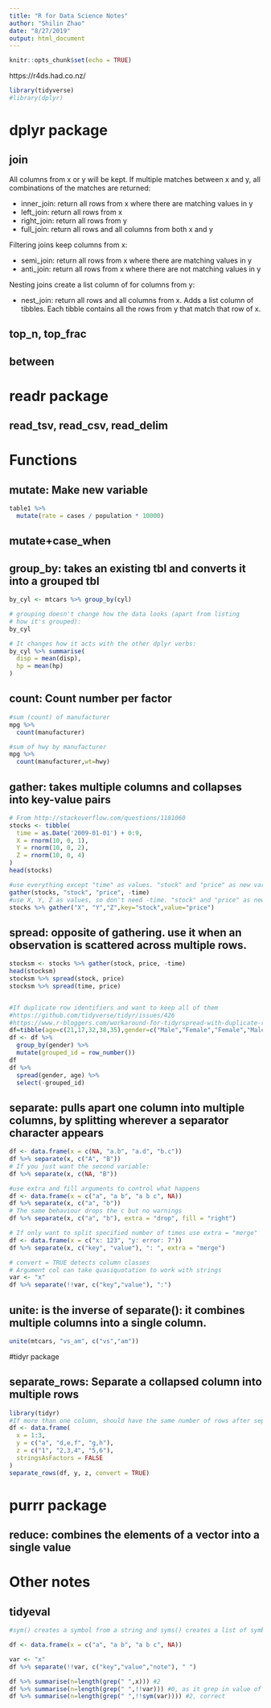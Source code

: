 ```yaml
---
title: "R for Data Science Notes"
author: "Shilin Zhao"
date: "8/27/2019"
output: html_document
---
```


```r
knitr::opts_chunk$set(echo = TRUE)
```


https://r4ds.had.co.nz/

```r
library(tidyverse)
#library(dplyr)
```


# dplyr package

## join
All columns from x or y will be kept. If multiple matches between x and y, all combinations of the matches are returned:

* inner_join: return all rows from x where there are matching values in y
* left_join: return all rows from x
* right_join: return all rows from y
* full_join: return all rows and all columns from both x and y

Filtering joins keep columns from x:

* semi_join: return all rows from x where there are matching values in y
* anti_join: return all rows from x where there are not matching values in y

Nesting joins create a list column of for columns from y:

* nest_join: return all rows and all columns from x. Adds a list column of tibbles. Each tibble contains all the rows from y that match that row of x. 


## top_n, top_frac
## between


# readr package
## read_tsv, read_csv, read_delim


# Functions

## mutate: Make new variable

```r
table1 %>% 
  mutate(rate = cases / population * 10000)
```

## mutate+case_when


## group_by: takes an existing tbl and converts it into a grouped tbl 
```r
by_cyl <- mtcars %>% group_by(cyl)

# grouping doesn't change how the data looks (apart from listing
# how it's grouped):
by_cyl

# It changes how it acts with the other dplyr verbs:
by_cyl %>% summarise(
  disp = mean(disp),
  hp = mean(hp)
)


```



## count: Count number per factor

```r
#sum (count) of manufacturer
mpg %>% 
  count(manufacturer)

#sum of hwy by manufacturer
mpg %>% 
  count(manufacturer,wt=hwy)

```

## gather:  takes multiple columns and collapses into key-value pairs

```r
# From http://stackoverflow.com/questions/1181060
stocks <- tibble(
  time = as.Date('2009-01-01') + 0:9,
  X = rnorm(10, 0, 1),
  Y = rnorm(10, 0, 2),
  Z = rnorm(10, 0, 4)
)
head(stocks)

#use everything except "time" as values. "stock" and "price" as new variable names for key and value
gather(stocks, "stock", "price", -time)
#use X, Y, Z as values, so don't need -time. "stock" and "price" as new variable names for key and value
stocks %>% gather("X", "Y","Z",key="stock",value="price")
```

## spread: opposite of gathering. use it when an observation is scattered across multiple rows.
```r
stocksm <- stocks %>% gather(stock, price, -time)
head(stocksm)
stocksm %>% spread(stock, price)
stocksm %>% spread(time, price)


#If duplicate row identifiers and want to keep all of them
#https://github.com/tidyverse/tidyr/issues/426
#https://www.r-bloggers.com/workaround-for-tidyrspread-with-duplicate-row-identifiers/
df=tibble(age=c(21,17,32,38,35),gender=c("Male","Female","Female","Male","Male"))
df <- df %>% 
  group_by(gender) %>% 
  mutate(grouped_id = row_number())
df
df %>% 
  spread(gender, age) %>% 
  select(-grouped_id)
```

## separate: pulls apart one column into multiple columns, by splitting wherever a separator character appears
```r
df <- data.frame(x = c(NA, "a.b", "a.d", "b.c"))
df %>% separate(x, c("A", "B"))
# If you just want the second variable:
df %>% separate(x, c(NA, "B"))

#use extra and fill arguments to control what happens
df <- data.frame(x = c("a", "a b", "a b c", NA))
df %>% separate(x, c("a", "b"))
# The same behaviour drops the c but no warnings
df %>% separate(x, c("a", "b"), extra = "drop", fill = "right")

# If only want to split specified number of times use extra = "merge"
df <- data.frame(x = c("x: 123", "y: error: 7"))
df %>% separate(x, c("key", "value"), ": ", extra = "merge")

# convert = TRUE detects column classes
# Argument col can take quasiquotation to work with strings
var <- "x"
df %>% separate(!!var, c("key","value"), ":")
```


## unite: is the inverse of separate(): it combines multiple columns into a single column.
```r

unite(mtcars, "vs_am", c("vs","am"))


```

#tidyr package

## separate_rows: Separate a collapsed column into multiple rows

```r
library(tidyr)
#If more than one column, should have the same number of rows after seprate
df <- data.frame(
  x = 1:3,
  y = c("a", "d,e,f", "g,h"),
  z = c("1", "2,3,4", "5,6"),
  stringsAsFactors = FALSE
)
separate_rows(df, y, z, convert = TRUE)


```

# purrr package
## reduce: combines the elements of a vector into a single value

# Other notes

## tidyeval 
```r
#sym() creates a symbol from a string and syms() creates a list of symbols from a character vector.

df <- data.frame(x = c("a", "a b", "a b c", NA))

var <- "x"
df %>% separate(!!var, c("key","value","note"), " ")

df %>% summarise(n=length(grep(" ",x))) #2
df %>% summarise(n=length(grep(" ",!!var))) #0, as it grep in value of x
df %>% summarise(n=length(grep(" ",!!sym(var)))) #2, correct

```
